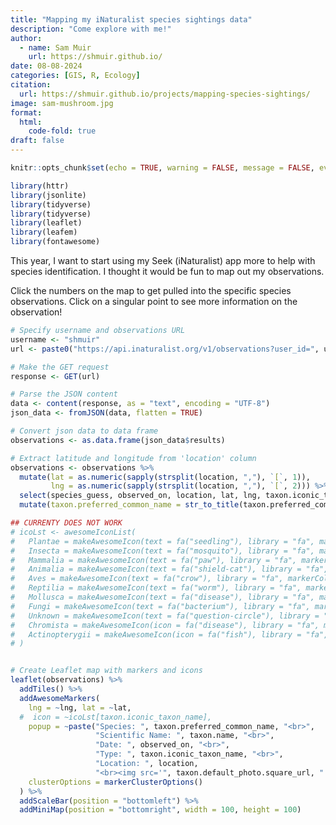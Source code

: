 ```yaml
---
title: "Mapping my iNaturalist species sightings data"
description: "Come explore with me!"
author:
  - name: Sam Muir
    url: https://shmuir.github.io/
date: 08-08-2024
categories: [GIS, R, Ecology]
citation:
  url: https://shmuir.github.io/projects/mapping-species-sightings/
image: sam-mushroom.jpg
format:
  html:
    code-fold: true
draft: false
---
```


```r
knitr::opts_chunk$set(echo = TRUE, warning = FALSE, message = FALSE, eval = TRUE)
```

```r
library(httr)
library(jsonlite)
library(tidyverse)
library(tidyverse)
library(leaflet)
library(leafem)
library(fontawesome)
```

This year, I want to start using my Seek (iNaturalist) app more to help with species identification. I thought it would be fun to map out my observations. 

Click the numbers on the map to get pulled into the specific species observations. Click on a singular point to see more information on the observation!

```r
# Specify username and observations URL
username <- "shmuir"
url <- paste0("https://api.inaturalist.org/v1/observations?user_id=", username, "&per_page=200")

# Make the GET request
response <- GET(url)

# Parse the JSON content
data <- content(response, as = "text", encoding = "UTF-8")
json_data <- fromJSON(data, flatten = TRUE)

# Convert json data to data frame
observations <- as.data.frame(json_data$results)

# Extract latitude and longitude from 'location' column
observations <- observations %>%
  mutate(lat = as.numeric(sapply(strsplit(location, ","), `[`, 1)),
         lng = as.numeric(sapply(strsplit(location, ","), `[`, 2))) %>%
  select(species_guess, observed_on, location, lat, lng, taxon.iconic_taxon_name, taxon.default_photo.square_url, taxon.name, taxon.preferred_common_name) %>%
  mutate(taxon.preferred_common_name = str_to_title(taxon.preferred_common_name))

## CURRENTY DOES NOT WORK
# icoLst <- awesomeIconList(
#   Plantae = makeAwesomeIcon(text = fa("seedling"), library = "fa", markerColor = "white"),
#   Insecta = makeAwesomeIcon(text = fa("mosquito"), library = "fa", markerColor = "white"),
#   Mammalia = makeAwesomeIcon(text = fa("paw"), library = "fa", markerColor = "white"),
#   Animalia = makeAwesomeIcon(text = fa("shield-cat"), library = "fa", markerColor = "white"),
#   Aves = makeAwesomeIcon(text = fa("crow"), library = "fa", markerColor = "white"),
#   Reptilia = makeAwesomeIcon(text = fa("worm"), library = "fa", markerColor = "white"),
#   Mollusca = makeAwesomeIcon(text = fa("disease"), library = "fa", markerColor = "white"),
#   Fungi = makeAwesomeIcon(text = fa("bacterium"), library = "fa", markerColor = "white"),
#   Unknown = makeAwesomeIcon(text = fa("question-circle"), library = "fa", markerColor = "gray"),
#   Chromista = makeAwesomeIcon(icon = fa("disease"), library = "fa", markerColor = "white"),
#   Actinopterygii = makeAwesomeIcon(icon = fa("fish"), library = "fa", markerColor = "white")
# )


# Create Leaflet map with markers and icons
leaflet(observations) %>%
  addTiles() %>%
  addAwesomeMarkers(
    lng = ~lng, lat = ~lat,
  #  icon = ~icoLst[taxon.iconic_taxon_name],
    popup = ~paste("Species: ", taxon.preferred_common_name, "<br>",
                   "Scientific Name: ", taxon.name, "<br>",
                   "Date: ", observed_on, "<br>",
                   "Type: ", taxon.iconic_taxon_name, "<br>",
                   "Location: ", location,
                   "<br><img src='", taxon.default_photo.square_url, "' alt='Species Image' style='width:50px;height:50px;'>"),
    clusterOptions = markerClusterOptions()
  ) %>%
  addScaleBar(position = "bottomleft") %>%
  addMiniMap(position = "bottomright", width = 100, height = 100)
```

